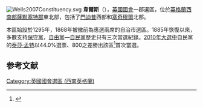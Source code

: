 [[File:Wells2007Constituency.svg|right]]
'''韋爾斯'''（{{lang-en|Wells}}），[[英國|英國]][[英國國會|國會]]一郡選區，位於[[英格蘭|英格蘭]][[西南英格蘭|西南部]][[薩默塞特郡|薩默塞特郡]]東北部，包括了[[門迪普|門迪普]]西部和[[塞奇穆爾|塞奇穆爾]]北部。

本區始設於1295年，1868年被撤前為應選兩席的自治市選區。1885年恢復以來，多數支持[[保守黨_(英國)|保守黨]]，[[自由黨|自由黨]]—[[自由民主黨_(英國)|自民黨]]歷史只有三次當選紀錄。[[2010年英國大選|2010年大選中]]自民黨的[[泰莎·孟特|泰莎·孟特]]以44.0%選票、800之差勝出該區<ref name="">{{cite news
|publisher=[[英國廣播公司|英國廣播公司]]
|date=2010年5月7日
|title=Election 2010/Constituency/Wells
|url=http://news.bbc.co.uk/1/shared/election2010/results/constituency/e74.stm
|accessdate=2010年11月1日
|archive-date=2020年6月13日
|archive-url=https://web.archive.org/web/20200613212144/http://news.bbc.co.uk/2/shared/election2010/results/constituency/e74.stm
|dead-url=no
}}</ref>首次當選。

==参考文献==
<div class="references-small">
<references></references>
</div>

{{DEFAULTSORT:Wells (UK Parliament constituency)}}
[[Category:英國國會選區_(西南英格蘭)|Category:英國國會選區 (西南英格蘭)]]